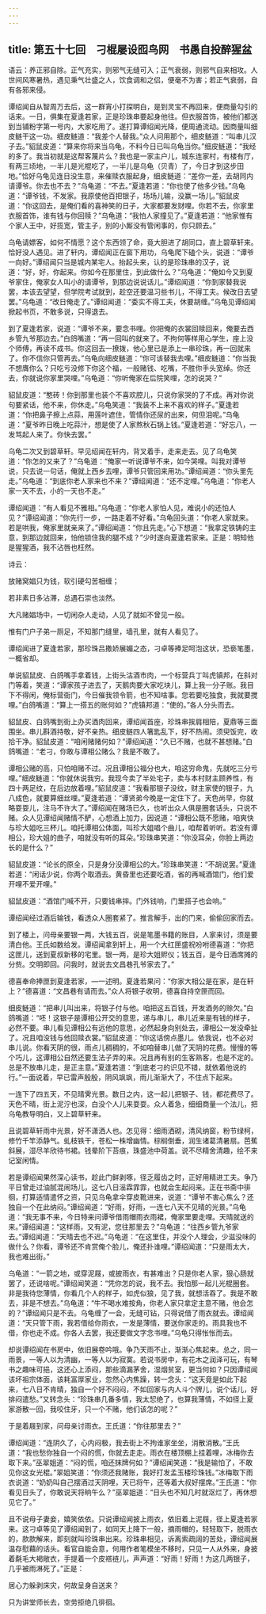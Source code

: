 ```yaml
---
---
---
```

title: 第五十七回　刁棍屡设囮鸟网　书愚自投醉猩盆
---



语云：养正邪自除。正气充实，则邪气无缝可入；正气衰弱，则邪气自来相攻。人世间风寒暑热，遇见秉气壮盛之人，饮食调和之侣，便毫不为害；若正气衰弱，自有各邪来侵。

谭绍闻自从智周万去后，这一群宵小打探明白，是到灵宝不再回来，便商量勾引的话来。一日，俱集在夏逢若家，正是珍珠串要起身他往。但衣服首饰，被他们都送到当铺粉字第一号内，大家吃用了。遂打算谭绍闻光降，便周通流动。因商量叫细皮鲢干这一功。细皮鲢道：“我差个人替我。”众人问用那个，细皮鲢道：“叫串儿汉子去。”貂鼠皮道：“算来你将来当乌龟，不料今日已叫乌龟当你。”细皮鲢道：“我经的多了。我当初就是这帮客蔑片么？我也是一家主户儿，城东连家村，有楼有厅，有两三顷地，一半儿是光棍吃了，一半儿是乌龟（贝青）了，今日才到这步田地。”恰好乌龟见连日没生意，来催赎衣服起身，细皮鲢道：“差你一差，去胡同内请谭爷。你去也不去？”乌龟道：“不去。”夏逢若道：“你也使了他多少钱。”乌龟道：“谭爷钱，不发家。我原使他百把银子，场场儿输，没赢一场儿。”貂鼠皮道：“你这回去，是俺们看的喜神笑的日子，大家都要发财哩。你若不去，你家里衣服首饰，谁有钱与你回赎？”乌龟道：“我怕人家撞见了。”夏逢若道：“他家惟有个家人王中，好揽宽，管主子，别的小厮没有管闲事的，你只顾去。”

乌龟请嫖客，如何不情愿？这个东西领了命，竟大胆进了胡同口，直上碧草轩来。恰好没人遇见。进了轩内，谭绍闻正在窗下用功，乌龟爬下磕个头，说道：“谭爷一向好。”谭绍闻只当是城内某宅人。抬起头来，认的是珍珠串的汉子，说道：“好，好，你起来。你如今在那里住，到此做什么？”乌龟道：“俺如今又到夏爷家住，俺家女人叫小的请谭爷，到那边说说话儿。”谭绍闻道：“你到家替我说罢，本该去望望，但学院考试就到，趁空还要温习些书儿，不得工夫。候改日去望罢。”乌龟道：“改日俺走了。”谭绍闻道：“委实不得工夫，休要胡缠。”乌龟见谭绍闻掀起书页，不敢多说，只得退去。

到了夏逢若家，说道：“谭爷不来，要念书哩。你把俺的衣裳回赎回来，俺要去西乡管九爷那边去。”白鸽嘴道：“再一回叫的就来了。不拘何等样用心学生，座上没个师傅，再读不成书。你这回去一撩拨，他心里已是添上一串珍珠，再一回就来了。你不信你只管再去。”乌龟向细皮鲢道：“你可该替我去哩。”细皮鲢道：“你当我不想膺你么？只吃亏没修下你这个福，一般赌钱、吃嘴，不胜你手头宽绰。你还去，你就说你家里哭哩。”乌龟道：“你听俺家在后院笑哩，怎的说哭？”

貂鼠皮道：“憨砖！你到那里也装个不喜欢腔儿，只说你家哭的了不成。再对你说句要紧话，他不来，你休走。”乌龟笑道：“我装不上来不喜欢的样子。”夏逢若道：“你把鼻子擦上点蒜，用莲叶遮住，管情你还尿的出来，何但泪呢。”乌龟道：“夏爷昨日晚上吃蒜汁，想是使了人家熬秋石锅上钱。”夏逢若道：“好忘八，一发骂起人来了。你快去罢。”

乌龟二次又到碧草轩。早见绍闻在轩内，背叉着手，走来走去。见了乌龟笑道：“你怎的又来了？”乌龟道：“俺家一听说谭爷不来，如今哭哩。叫我对谭爷说，只去说一句话，俺就上西乡去哩，谭爷只管回来用功。”谭绍闻道：“你头里先走。”乌龟道：“到底你老人家来也不来？”谭绍闻道：“还不定哩。”乌龟道：“你老人家一天不去，小的一天也不走。”

谭绍闻道：“有人看见不雅相。”乌龟道：“你老人家怕人见，难说小的还怕人见？”谭绍闻道：“你先行一步，一路走着不好看。”乌龟回头道：“你老人家就来。若是哄我，俺家里就亲来了。”谭绍闻道：“你且先走。”心下想道：“我拿定铁铸的主意，到那边就回来，怕他锁住我的腿不成？”少时遂向夏逢若家来。正是：明知他是猩猩酒，我不沾唇也枉然。

诗云：

放赌窝娼只为钱，软引硬勾苦相缠；

若非素日多沾滞，总遇石崇也淡然。

大凡赌娼场中，一切闲杂人走动，人见了就如不曾见一般。

惟有门户子弟一厕足，不知那门缝里，墙孔里，就有人看见了。

谭绍闻进了夏逢若家，那珍珠吕撒娇展媚之态，刁卓等捧足呵泡这状，恐亵笔墨，一概省却。

单说貂鼠皮、白鸽嘴手拿着钱，上街头沽酒市肉，一个标营兵丁叫虎镇邦，在斜对门等着，笑道：“谭家孩子进去了，天鹅肉要大家吃块儿，算上我一分子账。我目下不得闲，俺标营衙门，今日催我领令箭，也不知啥事。您若要吃独食，我就要搅哩。”白鸽嘴道：“算上一搭五的账何如？”虎镇邦道：“使的。”各人分头而去。

貂鼠皮、白鸽嘴到街上办买酒肉回来，谭绍闻首座，珍珠串挨肩相陪，夏鼎等三面围坐。串儿斟酒持敬，好不亲热。细皮鲢四人箸匙乱下，好不热闹。须臾饭完，收拾干净。貂鼠皮道：“咱闲赌赌何如？”谭绍闻道：“久已不赌，也就不甚想赌。”白鸽嘴道：“老刁，你敢与谭相公赌么？我是不敢了。

谭相公赌的高，只怕咱赌不过。况且谭相公福分也大，咱这穷命鬼，先就吃三分亏哩。”细皮鲢道：“你就休说我穷。我现今卖了半处宅子，卖与本村财主顾养性，有四十两足纹，在后边放着哩。”貂鼠皮道：“我看那银子没纹，财主家使的银子，九八成色，就要算细丝哩。”夏逢若道：“谭贤弟今晚是一定住下了。天色尚早，你就略耍耍儿，注马不许大了。”谭绍闻在赌场已久，也听出众人俱是圈套话头，只说不赌。众人见谭绍闻赌情不酽，心想酒上加力，因说道：“谭相公既不愿赌，咱爽快与珍大姐吃三杯儿。咱托谭相公体面，叫珍大姐唱个曲儿，咱帮着听听。若没有谭相公，珍大姐的曲子，咱就没有听的耳朵。”珍珠串笑道：“你没耳朵，你脸上两边长的是什么？”

貂鼠皮道：“论长的原全，只是身分没谭相公的大。”珍珠串笑道：“不胡说罢。”夏逢若道：“闲话少说，你两个取酒去。黄昏里也还要吃酒，省的再喊酒馆门，他们爱开哩不爱开哩。”

貂鼠皮道：“酒馆门喊不开，只要钱串摔。门外钱响，门里搭子也会响。”

谭绍闻经过酒后输钱，看透众人圈套紧了。推言解手，出的门来，偷偷回家而去。

到了楼上，问母亲要银一两，大钱五百，说是笔墨书籍的账目，人家来讨，须是要清白他。王氏如数给发。谭绍闻拿到轩上，用一个大红匣盛祝吩咐德喜道：“你把这匣儿，送到夏叔新移的宅里。银一两，是珍大姐赆仪；钱五百，是今日酒席摊的分赀。交明即回。问我时，就说去文昌巷孔爷家去了。”

德喜奉命捧匣到夏逢若家，—一述明。夏逢若果问：“你家大相公是在家，是在轩上？”德喜道：“文昌巷有请而去。”众人将银子收明，德喜自持空匣而回。

细皮鲢道：“把串儿叫出来，将银子付与他。咱把这五百钱，开发酒务的赊欠。”白鸽嘴道：“呸！这银子是谭相公开交的意思，递与串儿，串儿近来是有钱的样子，必然不要。串儿看见谭相公有远他的意思，必然起身向别处去，谭相公一发没牵扯了。况且咱没钱与他回赎衣裳。”貂鼠皮道：“你这话傍点墨儿。依我说，也不必对串儿说。你看天阴的很，雨点儿稠稠的，不如咱替串儿做了天阴的花费。慢慢的等个巧儿，这谭相公自然还要生法子弄的来。况且再有别的生客熟客，也是不定的。总是不放串儿走，是正主意。”夏逢若道：“到底老刁的识见不错，就依着他说的行。”一面说着，早已雷声殷殷，阴风飒飒，雨儿渐渐大了，不住点下起来。

一连下了四五天，不见晴霁光景。数日之内，这一起儿把银子、钱，都花费尽了。天色不晴，街上泥泞也深，白没个人儿来耍耍。众人着急，细细商量一个法儿，把乌龟教导明白，又上碧草轩来。

且说碧草轩雨中光景，好不潇洒人也。怎见得：细雨洒砌，清风纳窗，粉节绿柯，修竹千竿添静气。虬枝铁干，苍松一株增幽情。棕榈倒垂，润生诸葛清暑扇。芭蕉斜展，湿尽羊欣待书裙。钱晕阶下苔痕，珠盛池中荷盖。说不尽精舍清趣，绘不来记室闲情。

若是谭绍闻果然深心读书，趁此门鲜剥啄，径乏履齿之时，正好用精进工夫。争乃平日曾走过油腻混闹场儿，这七八日滛霖霏霏，也就会生起闷来。正在书斋中徘徊，打算适情遣怀之资，只见乌龟拿伞穿皮靴进来，说道：“谭爷不害心焦么？还独自一个在此纳闷。”谭绍闻道：“好雨，好雨，一连七八天不见晴的光景。”乌龟道：“我无事不来，今日特来问谭爷借雨帽雨衣雨裙，俺家里要走哩。天晴就送的来。”谭绍闻道：“这样雨，又有泥，您往那里去？”乌龟道：“往西乡管九爷家去。”谭绍闻道：“天晴去也不迟。”乌龟道：“在这里住，并没个人理会，少滋没味的做什么？你看，谭爷还不肯赏俺个脸儿，俺还扑谁哩。”谭绍闻道：“只是雨太大，我也难出街。”

乌龟道：“一箭之地，或穿泥屐，或披雨衣，有甚难出？只是你老人家，狠心肠就罢了，还说啥呢。”谭绍闻笑道：“凭你怎的说，我不去。我怕那一起儿光棍圈套。非是我待您薄情，你看几个人的样子，如虎似狼，见了我，就想活吞了。我是不敢去，非是不想去。”乌龟道：“牛不喝水难按角，你老人家只拿定主意不赌，他会怎的？”谭绍闻只是不去。乌龟缠了一会，无缝可钻，只得说借了雨衣就去。谭绍闻道：“天只管下雨，我若借给你雨衣，一发是薄情，要送你家走的。雨具我也不借，你也走不成。你各人去罢，我还要做文字念书哩。”乌龟只得怅怅而去。

却说谭绍闻在书房中，依旧展卷吟哦。争乃天雨不止，渐渐心焦起来。总之，同一雨景，一等人以为清幽，一等人以为寂寞。若说书房中，有花木之润泽可玩，有琴书之趣味可挹，这还心上添闷，那些滴漏茅舍，湿烟贫室，更当何如？只因谭绍闻该坏祖宗体面，该耗富厚家业，忽然心内焦躁，转一念头：“这天竟是如此下起来，七八日不肯晴，独自一个好不闷闷，不如回家与内人斗个牌儿，说个话儿，好排闷遣愁。”又转念头：“珍珠串几番多情，我太恝绝了，也算我薄情，不如径上夏家游散一回，我咬住牙，只一个不赌，他们该怎的呢？”

于是着屐到家，问母亲讨雨衣。王氏道：“你往那里去？”

谭绍闻道：“连阴久了，心内闷极，我去街上不拘谁家坐坐，消散消散。”王氏道：“我也愁你独自一个闷的慌，你就去走走。雨衣在楼顶棚上挂着哩，冰梅你去取下来。”巫翠姐道：“闷的慌，咱还抹牌何如？”谭绍闻笑道：“我是输怕了，不敢见你这女光棍。”翠姐笑道：“你须还我赌账，我好打发孟玉楼珍珠钱。”冰梅取下雨衣说道：“奶奶叫自己摆酒过天阴哩，天已将午，还等着大叔好摆席。”王氏道：“你看见日头了，你敢说天将晌午么？”巫翠姐道：“日头也不知几时就沤烂了，再休想见它了。”

且不说母子妻妾，嬉笑依依。只说谭绍闻披上雨衣，依旧着上泥屐，径上夏逢若家来。这刁卓等见了谭绍闻到了，如同天上降下一般，摘雨帽的，轻轻取下，脱雨衣的，款款解来，即刻就叫珍珠串出来。珍珠串相见，诉离索疏阔的苦处，谭绍闻展温存慰藉的话头。看官自能会意，何用作者笔模坐不移时，只见一人从外来，身披着氄毛大褐敞衣，手提着一个皮褡裢儿，声声道：“好雨！好雨！为这几两银子，几乎被雨淋死了。”正是：

居心力躲剥床灾，何故呈身自送来？

只为讲堂师长去，空劳拒绝几徘徊。